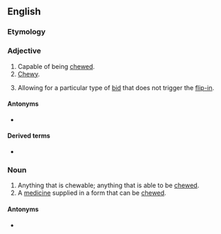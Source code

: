 ==English==

===Etymology===
{{suffix|chew|able|lang=en}}

===Adjective===
{{en-adj}}

# Capable of being [[chew]]ed.
# [[chewy|Chewy]].
# {{lb|en|finance|of a [[poison pill]]}} Allowing for a particular type of [[bid]] that does not trigger the [[flip-in]].

====Antonyms====
* {{l|en|unchewable}}

====Derived terms====
* {{l|en|unchewable}}

===Noun===
{{en-noun}}

# Anything that is chewable; anything that is able to be [[chew]]ed.
# A [[medicine]] supplied in a form that can be [[chew]]ed.

====Antonyms====
* {{l|en|unchewable}}